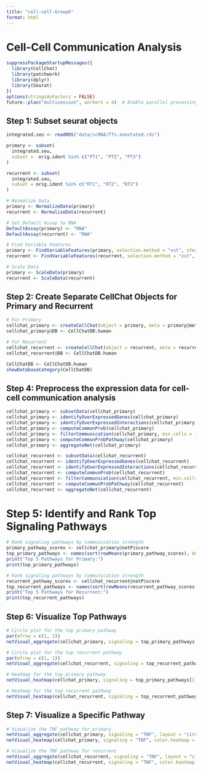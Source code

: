 ```yaml
---
title: "cell-cell-Group6"
format: html
---
```


# Cell-Cell Communication Analysis

```r
suppressPackageStartupMessages({
  library(CellChat)
  library(patchwork)
  library(dplyr)
  library(Seurat)
})
options(stringsAsFactors = FALSE)
future::plan("multisession", workers = 4)  # Enable parallel processing
```

## Step 1: Subset seurat objects
```r
integrated.seu <- readRDS("data/scRNA/TTs.annotated.rds")

```

```r
primary <- subset(
  integrated.seu, 
  subset =  orig.ident %in% c("PT1", "PT2", "PT3")
)

recurrent <- subset(
  integrated.seu, 
  subset = orig.ident %in% c("RT1", "RT2", "RT3")
)
```

```r
# Normalize Data
primary <- NormalizeData(primary)
recurrent <- NormalizeData(recurrent)

# Set Default Assay to RNA
DefaultAssay(primary) <- "RNA"
DefaultAssay(recurrent) <- "RNA"

# Find Variable Features
primary <- FindVariableFeatures(primary, selection.method = "vst", nfeatures = 2000)
recurrent <- FindVariableFeatures(recurrent, selection.method = "vst", nfeatures = 2000)

# Scale Data
primary <- ScaleData(primary)
recurrent <- ScaleData(recurrent)

```

## Step 2: Create Separate CellChat Objects for Primary and Recurrent


```r
# For Primary
cellchat_primary <- createCellChat(object = primary, meta = primary@meta.data, group.by = "cell.annot")
cellchat_primary@DB <- CellChatDB.human

# For Recurrent
cellchat_recurrent <- createCellChat(object = recurrent, meta = recurrent@meta.data, group.by = "cell.annot")
cellchat_recurrent@DB <- CellChatDB.human

```

```r
CellChatDB <- CellChatDB.human 
showDatabaseCategory(CellChatDB)
```


## Step 4: Preprocess  the expression data for cell-cell communication analysis

```r
cellchat_primary <- subsetData(cellchat_primary)
cellchat_primary <- identifyOverExpressedGenes(cellchat_primary)
cellchat_primary <- identifyOverExpressedInteractions(cellchat_primary)
cellchat_primary <- computeCommunProb(cellchat_primary)
cellchat_primary <- filterCommunication(cellchat_primary, min.cells = 10)
cellchat_primary <- computeCommunProbPathway(cellchat_primary)
cellchat_primary <- aggregateNet(cellchat_primary)
```

```r
cellchat_recurrent <- subsetData(cellchat_recurrent)
cellchat_recurrent <- identifyOverExpressedGenes(cellchat_recurrent)
cellchat_recurrent <- identifyOverExpressedInteractions(cellchat_recurrent)
cellchat_recurrent <- computeCommunProb(cellchat_recurrent)
cellchat_recurrent <- filterCommunication(cellchat_recurrent, min.cells = 10)
cellchat_recurrent <- computeCommunProbPathway(cellchat_recurrent)
cellchat_recurrent <- aggregateNet(cellchat_recurrent)
```


# Step 5: Identify and Rank Top Signaling Pathways

```r
# Rank signaling pathways by communication strength
primary_pathway_scores <- cellchat_primary@netP$score
top_primary_pathways <- names(sort(rowMeans(primary_pathway_scores), decreasing = TRUE))[1:5]
print("Top 5 Pathways for Primary:")
print(top_primary_pathways)

```

```r
# Rank signaling pathways by communication strength
recurrent_pathway_scores <- cellchat_recurrent@netP$score
top_recurrent_pathways <- names(sort(rowMeans(recurrent_pathway_scores), decreasing = TRUE))[1:5]
print("Top 5 Pathways for Recurrent:")
print(top_recurrent_pathways)
```

## Step 6: Visualize Top Pathways

```r
# Circle plot for the top primary pathway
par(mfrow = c(1, 1))
netVisual_aggregate(cellchat_primary, signaling = top_primary_pathways[1], layout = "circle")

# Circle plot for the top recurrent pathway
par(mfrow = c(1, 1))
netVisual_aggregate(cellchat_recurrent, signaling = top_recurrent_pathways[1], layout = "circle")
```


```r
# Heatmap for the top primary pathway
netVisual_heatmap(cellchat_primary, signaling = top_primary_pathways[1], color.heatmap = "Reds")

# Heatmap for the top recurrent pathway
netVisual_heatmap(cellchat_recurrent, signaling = top_recurrent_pathways[1], color.heatmap = "Blues")

```

## Step 7: Visualize a Specific Pathway 
```r
# Visualize the TNF pathway for primary
netVisual_aggregate(cellchat_primary, signaling = "TNF", layout = "circle")
netVisual_heatmap(cellchat_primary, signaling = "TNF", color.heatmap = "Reds")

```

```r
# Visualize the TNF pathway for recurrent
netVisual_aggregate(cellchat_recurrent, signaling = "TNF", layout = "circle")
netVisual_heatmap(cellchat_recurrent, signaling = "TNF", color.heatmap = "Blues")
```

